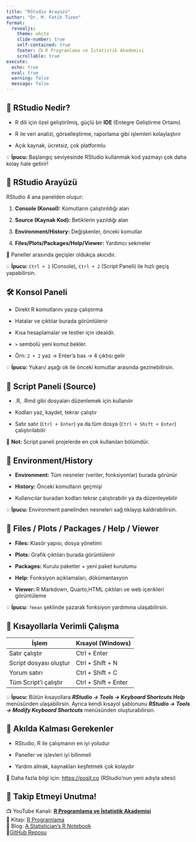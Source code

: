 ```yaml
---
title: "RStudio Arayüzü"
author: "Dr. M. Fatih Tüzen"
format:
  revealjs:
    theme: white
    slide-number: true
    self-contained: true
    footer: 📺 R Programlama ve İstatistik Akademisi
    scrollable: true
execute:
  echo: true
  eval: true
  warning: false
  message: false
---
```


## 🎯 RStudio Nedir?

-   R dili için özel geliştirilmiş, güçlü bir **IDE** (Entegre Geliştirme Ortamı)

-   R ile veri analizi, görselleştirme, raporlama gibi işlemleri kolaylaştırır

-   Açık kaynak, ücretsiz, çok platformlu

💡 **İpucu:** Başlangıç seviyesinde RStudio kullanmak kod yazmayı çok daha kolay hale getirir!

## 🧭 RStudio Arayüzü

RStudio 4 ana panelden oluşur:

1.  **Console (Konsol):** Komutların çalıştırıldığı alan

2.  **Source (Kaynak Kod):** Betiklerin yazıldığı alan

3.  **Environment/History:** Değişkenler, önceki komutlar

4.  **Files/Plots/Packages/Help/Viewer:** Yardımcı sekmeler

📌 Paneller arasında geçişler oldukça akıcıdır.

💡 **İpucu:** `Ctrl + 1` (Console), `Ctrl + 2` (Script Paneli) ile hızlı geçiş yapabilirsin.

## 🛠️ Konsol Paneli

-   Direkt R komutlarını yazıp çalıştırma

-   Hatalar ve çıktılar burada görüntülenir

-   Kısa hesaplamalar ve testler için idealdir.

-   `>` sembolü yeni komut bekler.

-   Örn: `2 + 2` yaz → Enter'a bas → 4 çıktısı gelir

💡 **İpucu:** Yukarı/ aşağı ok ile önceki komutlar arasında gezinebilirsin.

## 📄 Script Paneli (Source)

-   .R, .Rmd gibi dosyaları düzenlemek için kullanılır

-   Kodları yaz, kaydet, tekrar çalıştır

-   Satır satır (`Ctrl + Enter`) ya da tüm dosya (`Ctrl + Shift + Enter`) çalıştırılabilir

📝 **Not:** Script paneli projelerde en çok kullanılan bölümdür.

## 🔎 Environment/History

-   **Environment:** Tüm nesneler (veriler, fonksiyonlar) burada görünür

-   **History:** Önceki komutların geçmişi

-   Kullanıcılar buradan kodları tekrar çalıştırabilir ya da düzenleyebilir

💡 **İpucu:** Environment panelinden nesneleri sağ tıklayıp kaldırabilirsin.

## 🧰 Files / Plots / Packages / Help / Viewer

-   **Files:** Klasör yapısı, dosya yönetimi

-   **Plots:** Grafik çıktıları burada görüntülenir

-   **Packages:** Kurulu paketler + yeni paket kurulumu

-   **Help:** Fonksiyon açıklamaları, dökümantasyon

-   **Viewer:** R Markdown, Quarto,HTML çıktıları ve web içerikleri görüntüleme

💡 **İpucu:** `?mean` şeklinde yazarak fonksiyon yardımına ulaşabilirsin.

## 🚀 Kısayollarla Verimli Çalışma

| İşlem                  | Kısayol (Windows)    |
|------------------------|----------------------|
| Satır çalıştır         | Ctrl + Enter         |
| Script dosyası oluştur | Ctrl + Shift + N     |
| Yorum satırı           | Ctrl + Shift + C     |
| Tüm Script'i çalıştır  | Ctrl + Shift + Enter |

💡 **İpucu:** Bütün kısayollara ***RStudio → Tools → Keyboard Shortcuts Help*** menüsünden ulaşabilirsin. Ayrıca kendi kısayol şablonunu ***RStudio → Tools → Modify Keyboard Shortcuts*** menüsünden oluşturabilirsin.

## 🧠 Akılda Kalması Gerekenler

-   RStudio, R ile çalışmanın en iyi yoludur

-   Paneller ve işlevleri iyi bilinmeli

-   Yardım almak, kaynakları keşfetmek çok kolaydır

📘 Daha fazla bilgi için: <https://posit.co> (RStudio'nun yeni adıyla sitesi)

## 📢 Takip Etmeyi Unutma!

📺 YouTube Kanalı: [**R Programlama ve İstatistik Akademisi**](https://www.youtube.com/@RistatistikAkademi)\
📘 Kitap: [R Programlama](https://rprogramlama.netlify.app/)\
📝 Blog: [A Statistician’s R Notebook](https://mfatihtuzen.netlify.app/)\
🐙[GitHub Reposu](https://github.com/MFatihTuzen/r-istatistik-akademisi)
